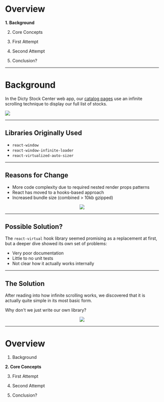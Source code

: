 

# Overview

**1. Background**

2. Core Concepts

3. First Attempt

4. Second Attempt

5. Conclusion?

---

# Background

In the Dicty Stock Center web app, our [catalog pages](https://eric.dictybase.dev/stockcenter/strains) use an infinite scrolling technique to display our full list of stocks.

<Image src={current} height={400} />

---

## Libraries Originally Used

- `react-window`
- `react-window-infinite-loader`
- `react-virtualized-auto-sizer`

---

## Reasons for Change

- More code complexity due to required nested render props patterns
- React has moved to a hooks-based approach
- Increased bundle size (combined > 10kb gzipped)

<center>
  <Image src={virtualCode} height={400} width={329} />
</center>

---

## Possible Solution?

The `react-virtual` hook library seemed promising as a replacement at first, but a
deeper dive showed its own set of problems:

- Very poor documentation
- Little to no unit tests
- Not clear how it actually works internally

---

## The Solution

After reading into how infinite scrolling works, we discovered that it is actually
quite simple in its most basic form.

Why don't we just write our own library?

<center>
  <Image
    src="https://media3.giphy.com/media/1yk367XVPb3oepJEYQ/giphy.gif?cid=ecf05e4751f54d030df3eec57f1f2a2f25edbb300ae59119&rid=giphy.gif"
    height={400}
    width={400}
  />
</center>

---

# Overview

1. Background

**2. Core Concepts**

3. First Attempt

4. Second Attempt

5. Conclusion?
